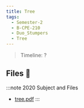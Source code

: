 ```yaml
---
title: Tree
tags:
  - Semester-2
  - B-CPE-210
  - Duo_Stumpers
  - Tree
---
```

> Timeline: ?


## Files 📂

:::note 2020 Subject and Files
- [tree.pdf](https://github.com/Studio-17/Epitech-Subjects/raw/main/Semester-2/B-CPE-210/Duo_Stumpers/Tree/tree.pdf)
:::

